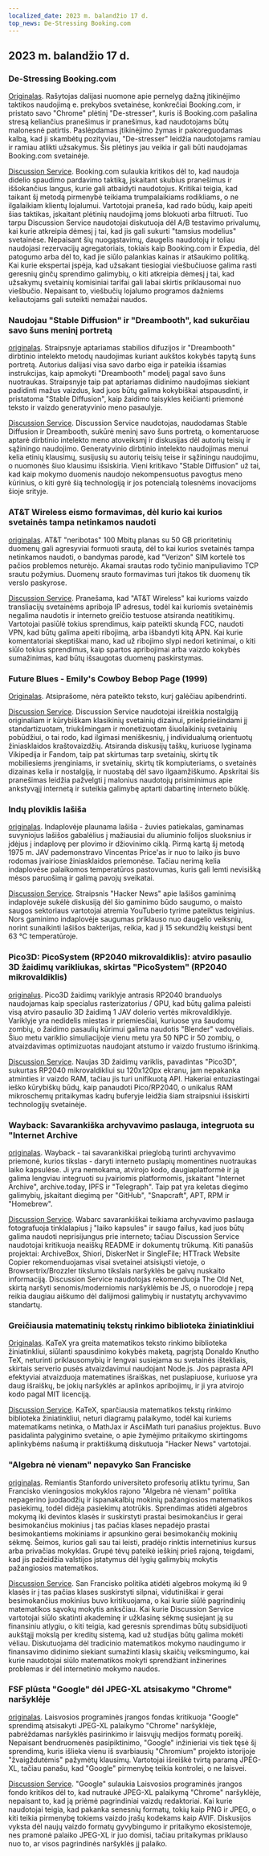 ```yaml
---
localized_date: 2023 m. balandžio 17 d.
top_news: De-Stressing Booking.com
---
```




<CallToAction />

<Steps>

## 2023 m. balandžio 17 d.

### De-Stressing Booking.com

[Originalas](https://www.alexcharlton.co/projects/booking-com-de-stresser).
Rašytojas dalijasi nuomone apie pernelyg dažną įtikinėjimo taktikos naudojimą e. prekybos svetainėse, konkrečiai Booking.com, ir pristato savo "Chrome" plėtinį "De-stresser", kuris iš Booking.com pašalina stresą keliančius pranešimus ir pranešimus, kad naudotojams būtų malonesnė patirtis. Paslėpdamas įtikinėjimo žymas ir pakoreguodamas kalbą, kad ji skambėtų pozityviau, "De-stresser" leidžia naudotojams ramiau ir ramiau atlikti užsakymus. Šis plėtinys jau veikia ir gali būti naudojamas Booking.com svetainėje.

[Discussion Service](http://news.ycombinator.com/item?id=35590734).
Booking.com sulaukia kritikos dėl to, kad naudoja didelio spaudimo pardavimo taktiką, įskaitant skubius pranešimus ir iššokančius langus, kurie gali atbaidyti naudotojus. Kritikai teigia, kad taikant šį metodą pirmenybė teikiama trumpalaikiams rodikliams, o ne ilgalaikiam klientų lojalumui. Vartotojai praneša, kad rado būdų, kaip apeiti šias taktikas, įskaitant plėtinių naudojimą joms blokuoti arba filtruoti. Tuo tarpu Discussion Service naudotojai diskutuoja dėl A/B testavimo privalumų, kai kurie atkreipia dėmesį į tai, kad jis gali sukurti "tamsius modelius" svetainėse. Nepaisant šių nuogąstavimų, daugelis naudotojų ir toliau naudojasi rezervacijų agregatoriais, tokiais kaip Booking.com ir Expedia, dėl patogumo arba dėl to, kad jie siūlo palankias kainas ir atšaukimo politiką. Kai kurie ekspertai įspėja, kad užsakant tiesiogiai viešbučiuose galima rasti geresnių ginčų sprendimo galimybių, o kiti atkreipia dėmesį į tai, kad užsakymų svetainių komisiniai tarifai gali labai skirtis priklausomai nuo viešbučio. Nepaisant to, viešbučių lojalumo programos dažniems keliautojams gali suteikti nemažai naudos.

### Naudojau "Stable Diffusion" ir "Dreambooth", kad sukurčiau savo šuns meninį portretą

[originalas](https://www.shruggingface.com/blog/how-i-used-stable-diffusion-and-dreambooth-to-create-a-painted-portrait-of-my-dog).
Straipsnyje aptariamas stabilios difuzijos ir "Dreambooth" dirbtinio intelekto metodų naudojimas kuriant aukštos kokybės tapytą šuns portretą. Autorius dalijasi visa savo darbo eiga ir pateikia išsamias instrukcijas, kaip apmokyti "Dreambooth" modelį pagal savo šuns nuotraukas. Straipsnyje taip pat aptariamas didinimo naudojimas siekiant padidinti mažus vaizdus, kad juos būtų galima kokybiškai atspausdinti, ir pristatoma "Stable Diffusion", kaip žaidimo taisykles keičianti priemonė teksto ir vaizdo generatyvinio meno pasaulyje.

[Discussion Service](http://news.ycombinator.com/item?id=35592847).
Discussion Service naudotojas, naudodamas Stable Diffusion ir Dreambooth, sukūrė meninį savo šuns portretą, o komentaruose aptarė dirbtinio intelekto meno atoveiksmį ir diskusijas dėl autorių teisių ir sąžiningo naudojimo. Generatyvinio dirbtinio intelekto naudojimas menui kelia etinių klausimų, susijusių su autorių teisių teise ir sąžiningu naudojimu, o nuomonės šiuo klausimu išsiskiria. Vieni kritikavo "Stable Diffusion" už tai, kad kaip mokymo duomenis naudojo nekompensuotus pavogtus meno kūrinius, o kiti gyrė šią technologiją ir jos potencialą tolesnėms inovacijoms šioje srityje.

### AT&T Wireless eismo formavimas, dėl kurio kai kurios svetainės tampa netinkamos naudoti

[originalas](https://adriano.fyi/post/2023/2023-04-16-att-traffic-shaping-makes-websites-unusable/).
AT&T "neribotas" 100 Mbitų planas su 50 GB prioritetinių duomenų gali agresyviai formuoti srautą, dėl to kai kurios svetainės tampa netinkamos naudoti, o bandymas parodė, kad "Verizon" SIM kortelė tos pačios problemos neturėjo. Akamai srautas rodo tyčinio manipuliavimo TCP srautu požymius. Duomenų srauto formavimas turi įtakos tik duomenų tik verslo paskyrose.

[Discussion Service](http://news.ycombinator.com/item?id=35592607).
Pranešama, kad "AT&T Wireless" kai kurioms vaizdo transliacijų svetainėms apriboja IP adresus, todėl kai kuriomis svetainėmis negalima naudotis ir interneto greičio testuose atsiranda neatitikimų. Vartotojai pasiūlė tokius sprendimus, kaip pateikti skundą FCC, naudoti VPN, kad būtų galima apeiti ribojimą, arba išbandyti kitą APN. Kai kurie komentatoriai skeptiškai mano, kad už ribojimo slypi nedori ketinimai, o kiti siūlo tokius sprendimus, kaip spartos apribojimai arba vaizdo kokybės sumažinimas, kad būtų išsaugotas duomenų paskirstymas.

### Future Blues - Emily's Cowboy Bebop Page (1999)

[Originalas](https://futureblues.com/).
Atsiprašome, nėra pateikto teksto, kurį galėčiau apibendrinti.

[Discussion Service](http://news.ycombinator.com/item?id=35589124).
Discussion Service naudotojai išreiškia nostalgiją originaliam ir kūrybiškam klasikinių svetainių dizainui, priešpriešindami jį standartizuotam, triukšmingam ir monetizuotam šiuolaikinių svetainių pobūdžiui, o tai rodo, kad ilgimasi meniškesnių, į individualumą orientuotų žiniasklaidos kraštovaizdžių. Atsiranda diskusijų taškų, kuriuose lyginama Vikipedija ir Fandom, taip pat skirtumas tarp svetainių, skirtų tik mobiliesiems įrenginiams, ir svetainių, skirtų tik kompiuteriams, o svetainės dizainas kelia ir nostalgiją, ir nuostabą dėl savo ilgaamžiškumo. Apskritai šis pranešimas leidžia pažvelgti į malonius naudotojų prisiminimus apie ankstyvąjį internetą ir suteikia galimybę aptarti dabartinę interneto būklę.

### Indų ploviklis lašiša

[originalas](https://en.wikipedia.org/wiki/Dishwasher_salmon).
Indaplovėje plaunama lašiša - žuvies patiekalas, gaminamas suvyniojus lašišos gabalėlius į mažiausiai du aliuminio folijos sluoksnius ir įdėjus į indaplovę per plovimo ir džiovinimo ciklą. Pirmą kartą šį metodą 1975 m. JAV pademonstravo Vincentas Price'as ir nuo to laiko jis buvo rodomas įvairiose žiniasklaidos priemonėse. Tačiau nerimą kelia indaplovėse palaikomos temperatūros pastovumas, kuris gali lemti nevisišką mėsos paruošimą ir galimą pavojų sveikatai.

[Discussion Service](http://news.ycombinator.com/item?id=35586683).
Straipsnis "Hacker News" apie lašišos gaminimą indaplovėje sukėlė diskusiją dėl šio gaminimo būdo saugumo, o maisto saugos sektoriaus vartotojai atremia YouTuberio tyrime pateiktus teiginius. Nors gaminimo indaplovėje saugumas priklauso nuo daugelio veiksnių, norint sunaikinti lašišos bakterijas, reikia, kad ji 15 sekundžių keistųsi bent 63 °C temperatūroje.

### Pico3D: PicoSystem (RP2040 mikrovaldiklis): atviro pasaulio 3D žaidimų varikliukas, skirtas "PicoSystem" (RP2040 mikrovaldiklis)

[originalus](https://github.com/bernhardstrobl/Pico3D).
Pico3D žaidimų variklyje antrasis RP2040 branduolys naudojamas kaip specialus rasterizatorius / GPU, kad būtų galima paleisti visą atviro pasaulio 3D žaidimą 1 JAV dolerio vertės mikrovaldiklyje. Variklyje yra nedidelis miestas ir priemiesčiai, kuriuose yra šaudomų zombių, o žaidimo pasaulių kūrimui galima naudotis "Blender" vadovėliais. Šiuo metu variklio simuliacijoje vienu metu yra 50 NPC ir 50 zombių, o atvaizdavimas optimizuotas naudojant atstumo ir vaizdo frustumo išrinkimą.

[Discussion Service](http://news.ycombinator.com/item?id=35589172).
Naujas 3D žaidimų variklis, pavadintas "Pico3D", sukurtas RP2040 mikrovaldikliui su 120x120px ekranu, jam nepakanka atminties ir vaizdo RAM, tačiau jis turi unifikuotą API. Hakeriai entuziastingai ieško kūrybiškų būdų, kaip panaudoti Pico/RP2040, o unikalus RAM mikroschemų pritaikymas kadrų buferyje leidžia šiam straipsniui išsiskirti technologijų svetainėje.

### Wayback: Savarankiška archyvavimo paslauga, integruota su "Internet Archive

[originalas](https://github.com/wabarc/wayback).
Wayback - tai savarankiškai prieglobą turinti archyvavimo priemonė, kurios tikslas - daryti interneto puslapių momentines nuotraukas laiko kapsulėse. Ji yra nemokama, atvirojo kodo, daugiaplatformė ir ją galima lengviau integruoti su įvairiomis platformomis, įskaitant "Internet Archive", archive.today, IPFS ir "Telegraph". Taip pat yra keletas diegimo galimybių, įskaitant diegimą per "GitHub", "Snapcraft", APT, RPM ir "Homebrew".

[Discussion Service](http://news.ycombinator.com/item?id=35586845).
Wabarc savarankiškai teikiama archyvavimo paslauga fotografuoja tinklalapius į "laiko kapsules" ir saugo failus, kad juos būtų galima naudoti neprisijungus prie interneto; tačiau Discussion Service naudotojai kritikuoja neaiškų README ir dokumentų trūkumą. Kiti panašūs projektai: ArchiveBox, Shiori, DiskerNet ir SingleFile; HTTrack Website Copier rekomenduojamas visai svetainei atsisiųsti vietoje, o Browsertrix/Brozzler tikslumo tikslais naršyklės be galvų nuskaito informaciją. Discussion Service naudotojas rekomenduoja The Old Net, skirtą naršyti senomis/moderniomis naršyklėmis be JS, o nuorodoje į repą reikia daugiau aiškumo dėl dalijimosi galimybių ir nustatytų archyvavimo standartų.

### Greičiausia matematinių tekstų rinkimo biblioteka žiniatinkliui

[Originalas](https://katex.org/).
KaTeX yra greita matematikos teksto rinkimo biblioteka žiniatinkliui, siūlanti spausdinimo kokybės maketą, pagrįstą Donaldo Knutho TeX, neturinti priklausomybių ir lengvai susiejama su svetainės ištekliais, skirtais serverio pusės atvaizdavimui naudojant Node.js. Jos paprasta API efektyviai atvaizduoja matematines išraiškas, net puslapiuose, kuriuose yra daug išraiškų, be jokių naršyklės ar aplinkos apribojimų, ir ji yra atvirojo kodo pagal MIT licenciją.

[Discussion Service](http://news.ycombinator.com/item?id=35588985).
KaTeX, sparčiausia matematikos tekstų rinkimo biblioteka žiniatinkliui, neturi diagramų palaikymo, todėl kai kuriems matematikams netinka, o MathJax ir AsciiMath turi panašius projektus. Buvo pasidalinta palyginimo svetaine, o apie žymėjimo pritaikymo skirtingoms aplinkybėms našumą ir praktiškumą diskutuoja "Hacker News" vartotojai.

### "Algebra nė vienam" nepavyko San Franciske

[originalas](https://www.joannejacobs.com/post/algebra-for-none-fails-in-san-francisco).
Remiantis Stanfordo universiteto profesorių atliktu tyrimu, San Francisko vieningosios mokyklos rajono "Algebra nė vienam" politika nepagerino juodaodžių ir ispanakalbių mokinių pažangiosios matematikos pasiekimų, todėl didėja pasiekimų atotrūkis. Sprendimas atidėti algebros mokymą iki devintos klasės ir suskirstyti prastai besimokančius ir gerai besimokančius mokinius į tas pačias klases nepadėjo prastai besimokantiems mokiniams ir apsunkino gerai besimokančių mokinių sėkmę. Šeimos, kurios gali sau tai leisti, pradėjo rinktis internetinius kursus arba privačias mokyklas. Grupė tėvų pateikė ieškinį prieš rajoną, teigdami, kad jis pažeidžia valstijos įstatymus dėl lygių galimybių mokytis pažangiosios matematikos.

[Discussion Service](http://news.ycombinator.com/item?id=35595026).
San Francisko politika atidėti algebros mokymą iki 9 klasės ir į tas pačias klases suskirstyti silpnai, vidutiniškai ir gerai besimokančius mokinius buvo kritikuojama, o kai kurie siūlė pagrindinių matematikos sąvokų mokytis anksčiau. Kai kurie Discussion Service vartotojai siūlo skatinti akademinę ir užklasinę sėkmę susiejant ją su finansiniu atlygiu, o kiti teigia, kad geresnis sprendimas būtų subsidijuoti aukštąjį mokslą per kreditų sistemą, kad už studijas būtų galima mokėti vėliau. Diskutuojama dėl tradicinio matematikos mokymo naudingumo ir finansavimo didinimo siekiant sumažinti klasių skaičių veiksmingumo, kai kurie naudotojai siūlo matematikos mokyti sprendžiant inžinerines problemas ir dėl internetinio mokymo naudos.

### FSF plūsta "Google" dėl JPEG-XL atsisakymo "Chrome" naršyklėje

[originalas](https://www.phoronix.com/news/FSF-Slams-Google-JPEG-XL).
Laisvosios programinės įrangos fondas kritikuoja "Google" sprendimą atsisakyti JPEG-XL palaikymo "Chrome" naršyklėje, pabrėždamas naršyklės pasirinkimo ir laisvųjų medijos formatų poreikį. Nepaisant bendruomenės pasipiktinimo, "Google" inžinieriai vis tiek tęsė šį sprendimą, kuris išlieka vienu iš svarbiausių "Chromium" projekto istorijoje "žvaigždutėmis" pažymėtų klausimų. Vartotojai išreiškė tvirtą paramą JPEG-XL, tačiau panašu, kad "Google" pirmenybę teikia kontrolei, o ne laisvei.

[Discussion Service](http://news.ycombinator.com/item?id=35589179).
"Google" sulaukia Laisvosios programinės įrangos fondo kritikos dėl to, kad nutraukė JPEG-XL palaikymą "Chrome" naršyklėje, nepaisant to, kad ją priėmė pagrindiniai vaizdų redaktoriai. Kai kurie naudotojai teigia, kad pakanka senesnių formatų, tokių kaip PNG ir JPEG, o kiti teikia pirmenybę tokiems vaizdo įrašų kodekams kaip AVIF. Diskusijos vyksta dėl naujų vaizdo formatų gyvybingumo ir pritaikymo ekosistemoje, nes pramonė palaiko JPEG-XL ir juo domisi, tačiau pritaikymas priklauso nuo to, ar visos pagrindinės naršyklės jį palaiko.

</Steps>
